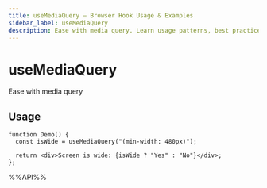 ```yaml
---
title: useMediaQuery – Browser Hook Usage & Examples
sidebar_label: useMediaQuery
description: Ease with media query. Learn usage patterns, best practices, and code examples for React developers.
---
```

# useMediaQuery

Ease with media query

## Usage

```tsx live
function Demo() {
  const isWide = useMediaQuery("(min-width: 480px)");

  return <div>Screen is wide: {isWide ? "Yes" : "No"}</div>;
};

```

%%API%%
